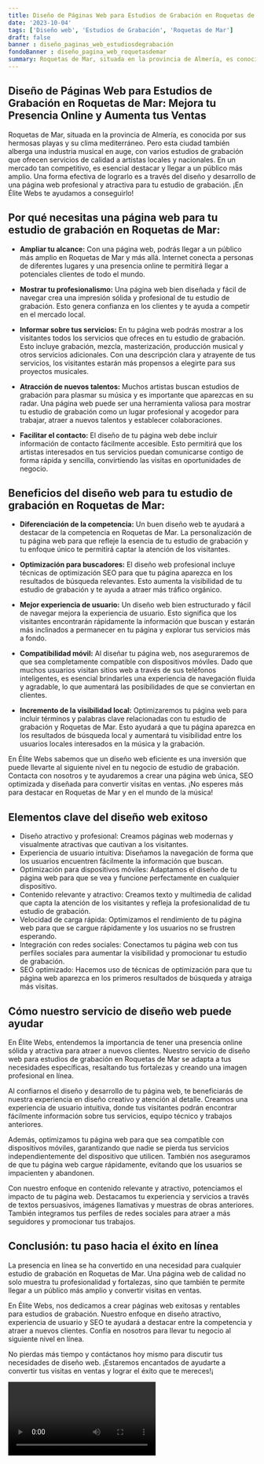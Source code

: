 ```yaml
---
title: Diseño de Páginas Web para Estudios de Grabación en Roquetas de Mar
date: '2023-10-04'
tags: ['Diseño web', 'Estudios de Grabación', 'Roquetas de Mar']
draft: false
banner : diseño_paginas_web_estudiosdegrabación
fondoBanner : diseño_pagina_web_roquetasdemar
summary: Roquetas de Mar, situada en la provincia de Almería, es conocida por sus hermosas playas y su clima mediterráneo. Pero esta ciudad también alberga una industria musical en auge, con varios estudios de grabación que ofrecen servicios de calidad a artistas locales y nacionales. En un mercado tan competitivo, es esencial destacar y llegar a un público más amplio. Una forma efectiva de lograrlo es a través del diseño y desarrollo de una página web profesional y atractiva para tu estudio de grabación. ¡En Élite Webs te ayudamos a conseguirlo!
---
```


## Diseño de Páginas Web para Estudios de Grabación en Roquetas de Mar: Mejora tu Presencia Online y Aumenta tus Ventas

Roquetas de Mar, situada en la provincia de Almería, es conocida por sus hermosas playas y su clima mediterráneo. Pero esta ciudad también alberga una industria musical en auge, con varios estudios de grabación que ofrecen servicios de calidad a artistas locales y nacionales. En un mercado tan competitivo, es esencial destacar y llegar a un público más amplio. Una forma efectiva de lograrlo es a través del diseño y desarrollo de una página web profesional y atractiva para tu estudio de grabación. ¡En Élite Webs te ayudamos a conseguirlo!

## Por qué necesitas una página web para tu estudio de grabación en Roquetas de Mar:

- **Ampliar tu alcance:** Con una página web, podrás llegar a un público más amplio en Roquetas de Mar y más allá. Internet conecta a personas de diferentes lugares y una presencia online te permitirá llegar a potenciales clientes de todo el mundo.

- **Mostrar tu profesionalismo:** Una página web bien diseñada y fácil de navegar crea una impresión sólida y profesional de tu estudio de grabación. Esto genera confianza en los clientes y te ayuda a competir en el mercado local.

- **Informar sobre tus servicios:** En tu página web podrás mostrar a los visitantes todos los servicios que ofreces en tu estudio de grabación. Esto incluye grabación, mezcla, masterización, producción musical y otros servicios adicionales. Con una descripción clara y atrayente de tus servicios, los visitantes estarán más propensos a elegirte para sus proyectos musicales.

- **Atracción de nuevos talentos:** Muchos artistas buscan estudios de grabación para plasmar su música y es importante que aparezcas en su radar. Una página web puede ser una herramienta valiosa para mostrar tu estudio de grabación como un lugar profesional y acogedor para trabajar, atraer a nuevos talentos y establecer colaboraciones.

- **Facilitar el contacto:** El diseño de tu página web debe incluir información de contacto fácilmente accesible. Esto permitirá que los artistas interesados en tus servicios puedan comunicarse contigo de forma rápida y sencilla, convirtiendo las visitas en oportunidades de negocio.

## Beneficios del diseño web para tu estudio de grabación en Roquetas de Mar:

- **Diferenciación de la competencia:** Un buen diseño web te ayudará a destacar de la competencia en Roquetas de Mar. La personalización de tu página web para que refleje la esencia de tu estudio de grabación y tu enfoque único te permitirá captar la atención de los visitantes.

- **Optimización para buscadores:** El diseño web profesional incluye técnicas de optimización SEO para que tu página aparezca en los resultados de búsqueda relevantes. Esto aumenta la visibilidad de tu estudio de grabación y te ayuda a atraer más tráfico orgánico.

- **Mejor experiencia de usuario:** Un diseño web bien estructurado y fácil de navegar mejora la experiencia de usuario. Esto significa que los visitantes encontrarán rápidamente la información que buscan y estarán más inclinados a permanecer en tu página y explorar tus servicios más a fondo.

- **Compatibilidad móvil:** Al diseñar tu página web, nos aseguraremos de que sea completamente compatible con dispositivos móviles. Dado que muchos usuarios visitan sitios web a través de sus teléfonos inteligentes, es esencial brindarles una experiencia de navegación fluida y agradable, lo que aumentará las posibilidades de que se conviertan en clientes.

- **Incremento de la visibilidad local:** Optimizaremos tu página web para incluir términos y palabras clave relacionadas con tu estudio de grabación y Roquetas de Mar. Esto ayudará a que tu página aparezca en los resultados de búsqueda local y aumentará tu visibilidad entre los usuarios locales interesados en la música y la grabación.

En Élite Webs sabemos que un diseño web eficiente es una inversión que puede llevarte al siguiente nivel en tu negocio de estudio de grabación. Contacta con nosotros y te ayudaremos a crear una página web única, SEO optimizada y diseñada para convertir visitas en ventas. ¡No esperes más para destacar en Roquetas de Mar y en el mundo de la música!

<GifSeo />

<Cta />

## Elementos clave del diseño web exitoso

- Diseño atractivo y profesional: Creamos páginas web modernas y visualmente atractivas que cautivan a los visitantes.
- Experiencia de usuario intuitiva: Diseñamos la navegación de forma que los usuarios encuentren fácilmente la información que buscan.
- Optimización para dispositivos móviles: Adaptamos el diseño de tu página web para que se vea y funcione perfectamente en cualquier dispositivo.
- Contenido relevante y atractivo: Creamos texto y multimedia de calidad que capta la atención de los visitantes y refleja la profesionalidad de tu estudio de grabación.
- Velocidad de carga rápida: Optimizamos el rendimiento de tu página web para que se cargue rápidamente y los usuarios no se frustren esperando.
- Integración con redes sociales: Conectamos tu página web con tus perfiles sociales para aumentar la visibilidad y promocionar tu estudio de grabación.
- SEO optimizado: Hacemos uso de técnicas de optimización para que tu página web aparezca en los primeros resultados de búsqueda y atraiga más visitas.

## Cómo nuestro servicio de diseño web puede ayudar

En Élite Webs, entendemos la importancia de tener una presencia online sólida y atractiva para atraer a nuevos clientes. Nuestro servicio de diseño web para estudios de grabación en Roquetas de Mar se adapta a tus necesidades específicas, resaltando tus fortalezas y creando una imagen profesional en línea.

Al confiarnos el diseño y desarrollo de tu página web, te beneficiarás de nuestra experiencia en diseño creativo y atención al detalle. Creamos una experiencia de usuario intuitiva, donde tus visitantes podrán encontrar fácilmente información sobre tus servicios, equipo técnico y trabajos anteriores.

Además, optimizamos tu página web para que sea compatible con dispositivos móviles, garantizando que nadie se pierda tus servicios independientemente del dispositivo que utilicen. También nos aseguramos de que tu página web cargue rápidamente, evitando que los usuarios se impacienten y abandonen.

Con nuestro enfoque en contenido relevante y atractivo, potenciamos el impacto de tu página web. Destacamos tu experiencia y servicios a través de textos persuasivos, imágenes llamativas y muestras de obras anteriores. También integramos tus perfiles de redes sociales para atraer a más seguidores y promocionar tus trabajos.

## Conclusión: tu paso hacia el éxito en línea

La presencia en línea se ha convertido en una necesidad para cualquier estudio de grabación en Roquetas de Mar. Una página web de calidad no solo muestra tu profesionalidad y fortalezas, sino que también te permite llegar a un público más amplio y convertir visitas en ventas.

En Élite Webs, nos dedicamos a crear páginas web exitosas y rentables para estudios de grabación. Nuestro enfoque en diseño atractivo, experiencia de usuario y SEO te ayudará a destacar entre la competencia y atraer a nuevos clientes. Confía en nosotros para llevar tu negocio al siguiente nivel en línea.

No pierdas más tiempo y contáctanos hoy mismo para discutir tus necesidades de diseño web. ¡Estaremos encantados de ayudarte a convertir tus visitas en ventas y lograr el éxito que te mereces!¡

<Video />

<CtaBot job='Estudios de Grabación' city='Roquetas de Mar'/>

<Gmaps query='Roquetas de Mar+españa+maps' />